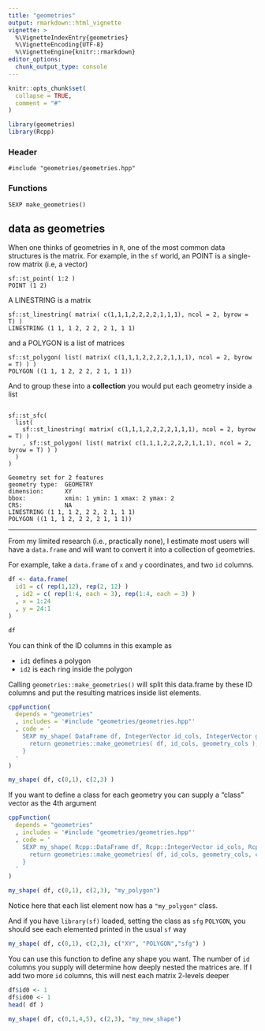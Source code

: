 ```yaml
---
title: "geometries"
output: rmarkdown::html_vignette
vignette: >
  %\VignetteIndexEntry{geometries}
  %\VignetteEncoding{UTF-8}
  %\VignetteEngine{knitr::rmarkdown}
editor_options: 
  chunk_output_type: console
---
```


```r
knitr::opts_chunk$set(
  collapse = TRUE,
  comment = "#"
)
```

```r
library(geometries)
library(Rcpp)
```


### Header

```
#include "geometries/geometries.hpp"
```

### Functions

```
SEXP make_geometries()
```

## data as geometries

When one thinks of geometries in `R`, one of the most common data structures is the matrix. For example, in the `sf` world, an POINT is a single-row matrix (i.e, a vector)


```
sf::st_point( 1:2 )
POINT (1 2)
```

A LINESTRING is a matrix

```
sf::st_linestring( matrix( c(1,1,1,2,2,2,2,1,1,1), ncol = 2, byrow = T) )
LINESTRING (1 1, 1 2, 2 2, 2 1, 1 1)
```

and a POLYGON is a list of matrices


```
sf::st_polygon( list( matrix( c(1,1,1,2,2,2,2,1,1,1), ncol = 2, byrow = T) ) )
POLYGON ((1 1, 1 2, 2 2, 2 1, 1 1))
```

And to group these into a **collection** you would put each geometry inside a list

```

sf::st_sfc(
  list(
    sf::st_linestring( matrix( c(1,1,1,2,2,2,2,1,1,1), ncol = 2, byrow = T) )
    , sf::st_polygon( list( matrix( c(1,1,1,2,2,2,2,1,1,1), ncol = 2, byrow = T) ) )
  )
)

Geometry set for 2 features 
geometry type:  GEOMETRY
dimension:      XY
bbox:           xmin: 1 ymin: 1 xmax: 2 ymax: 2
CRS:            NA
LINESTRING (1 1, 1 2, 2 2, 2 1, 1 1)
POLYGON ((1 1, 1 2, 2 2, 2 1, 1 1))
```


---


From my limited research (i.e., practically none), I estimate most users will have a `data.frame` and will want to convert it into a collection of geometries. 

For example, take a `data.frame` of `x` and `y` coordinates, and two `id` columns. 


```r

df <- data.frame(
  id1 = c( rep(1,12), rep(2, 12) )
  , id2 = c( rep(1:4, each = 3), rep(1:4, each = 3) )
  , x = 1:24
  , y = 24:1
)

df

```

You can think of the ID columns in this example as

- `id1` defines a polygon
- `id2` is each ring inside the polygon

Calling `geometries::make_geometries()` will split this data.frame by these ID columns and put the resulting matrices inside list elements.

```r
cppFunction(
  depends = "geometries"
  , includes = '#include "geometries/geometries.hpp"'
  , code = '
    SEXP my_shape( DataFrame df, IntegerVector id_cols, IntegerVector geometry_cols ) {
      return geometries::make_geometries( df, id_cols, geometry_cols );
    }
  '
)

my_shape( df, c(0,1), c(2,3) )
```


If you want to define a class for each geometry you can supply a "class" vector as the 4th argument

```r

cppFunction(
  depends = "geometries"
  , includes = '#include "geometries/geometries.hpp"'
  , code = '
    SEXP my_shape( Rcpp::DataFrame df, Rcpp::IntegerVector id_cols, Rcpp::IntegerVector geometry_cols, Rcpp::StringVector class_attributes ) {
      return geometries::make_geometries( df, id_cols, geometry_cols, class_attributes );
    }
  '
)

my_shape( df, c(0,1), c(2,3), "my_polygon")

```

Notice here that each list element now has a `"my_polygon"` class.

And if you have `library(sf)` loaded, setting the class as `sfg` `POLYGON`, you should see each elemented printed in the usual `sf` way

```r

my_shape( df, c(0,1), c(2,3), c("XY", "POLYGON","sfg") )

```

You can use this function to define any shape you want. The number of `id` columns you supply will determine how deeply nested the matrices are. If I add two more `id` columns, this will nest each matrix 2-levels deeper


```r

df$id0 <- 1
df$id00 <- 1
head( df ) 

my_shape( df, c(0,1,4,5), c(2,3), "my_new_shape")

```


